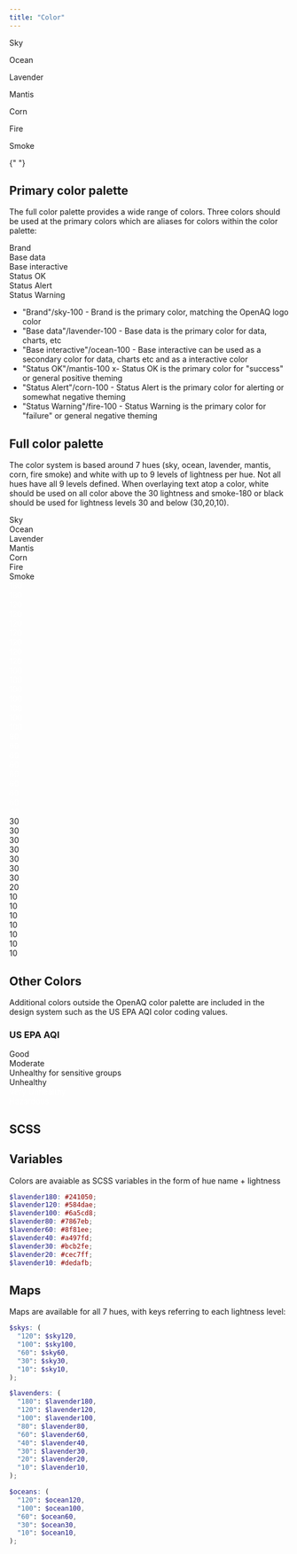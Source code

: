 ```yaml
---
title: "Color"
---
```


<script
  type="module"
  src="/Users/skage1/Desktop/FEDMedieinstitutet/LIA2-OpenAQ/openaq-design-system/docs/src/content/copyHexCode.ts"
  defer
></script>

<div class="test-wrapper">
  <div class="color-names-wrapper">
<p>Sky</p>
<p>Ocean</p>
<p>Lavender</p>
<p>Mantis</p>
<p>Corn</p>
<p>Fire</p>
<p>Smoke</p>

  </div>
  <div id="testWrapper" class="color-test-wrapper">
    {" "}
  </div>
</div>

<div class="overview-color-wrapper">

<h2 class="overview-color-heading">Primary color palette</h2>

<div>
<p>The full color palette provides a wide range of colors. Three colors should be used at the primary colors which are aliases for colors within the color palette: </p>
<div class="primary-colors-wrapper">
<div class="circle-lg bg-brand">
    <span class="text-white">Brand</span>
</div>
<div class="circle-lg bg-base-data">
    <span class="text-white">Base data</span>
</div>
<div class="circle-lg bg-base-interactive">
    <span class="text-white">Base interactive</span>
</div>
<div class="circle-lg bg-status-ok">
    <span class="text-white">Status OK</span>
</div>
<div class="circle-lg bg-status-alert">
    <span class="text-white">Status Alert</span>
</div>
<div class="circle-lg bg-status-warning">
    <span class="text-white">Status Warning</span>
</div>
</div>
<ul class="primary-colors-list">
    <li><span class="type-body-3">"Brand"/sky-100</span>  - Brand is the primary color, matching the OpenAQ logo color</li>
    <li><span class="type-body-3">"Base data"/lavender-100</span> - Base data is the primary color for data, charts, etc</li>
    <li><span class="type-body-3">"Base interactive"/ocean-100 </span>- Base interactive can be used as a secondary color for data, charts etc and as a interactive color</li>
    <li><span class="type-body-3">"Status OK"/mantis-100 </span>x- Status OK is the primary color for "success" or general positive theming</li>
    <li><span class="type-body-3">"Status Alert"/corn-100</span> - Status Alert is the primary color for alerting or somewhat negative theming</li>
    <li><span class="type-body-3">"Status Warning"/fire-100 </span>- Status Warning is the primary color for "failure" or general negative theming</li>
</ul>

</div>

<h2 class="overview-color-heading">Full color palette</h2>

The color system is based around 7 hues (sky, ocean,
lavender, mantis, corn, fire smoke) and white with up to
9 levels of lightness per hue. Not all hues have all 9
levels defined. When overlaying text atop a color, white
should be used on all color above the 30 lightness and
smoke-180 or black should be used for lightness levels
30 and below (30,20,10).

<div class="color-palette-wrapper" id="colorPaletteWrapper"
>
    <div>Sky</div>
    <div>Ocean</div>
    <div>Lavender</div>
    <div>Mantis</div>
    <div>Corn</div>
    <div>Fire</div>
    <div>Smoke</div>
    <div class="circle"></div>
    <div class="circle"></div>
    <div class="circle bg-lavender-180">
    <span style="color: white">180</span>
    </div>
    <div class="circle"></div>
    <div class="circle"></div>
    <div class="circle"></div>
    <div class="circle bg-smoke-180">
    <span style="color: white">180</span>
    </div>

<div class="circle bg-sky-120 color-circle" id="sky120" data-id="#1e64ab">
  <span style="color: white">120</span>
</div>
<div class="circle bg-ocean-120 color-circle" id="ocean120" data-id="#198cff">
  <span style="color: white">120</span>
</div>
<div class="circle bg-lavender-120">
  <span style="color: white">120</span>
</div>
<div class="circle bg-mantis-120">
  <span style="color: white">120</span>
</div>
<div class="circle bg-corn-120">
  <span style="color: white">120</span>
</div>
<div class="circle bg-fire-120">
  <span style="color: white">120</span>
</div>
<div class="circle bg-smoke-120">
  <span style="color: white">120</span>
</div>

<div class="circle bg-sky-100">
  <span style="color: white">100</span>
</div>
<div class="circle bg-ocean-100">
  <span style="color: white">100</span>
</div>
<div class="circle bg-lavender-100">
  <span style="color: white">100</span>
</div>
<div class="circle bg-mantis-100">
  <span style="color: white">100</span>
</div>
<div class="circle bg-corn-100">
  <span style="color: white">100</span>
</div>
<div class="circle bg-fire-100">
  <span style="color: white">100</span>
</div>
<div class="circle bg-smoke-100">
  <span style="color: white">100</span>
</div>

<div class="circle"></div>
<div class="circle"></div>
<div class="circle bg-lavender-80">
  <span style="color: white">80</span>
</div>
<div class="circle"></div>
<div class="circle"></div>
<div class="circle"></div>
<div class="circle"></div>

<div class="circle bg-sky-60">
  <span style="color: white">60</span>
</div>
<div class="circle bg-ocean-60">
  <span style="color: white">60</span>
</div>
<div class="circle bg-lavender-60">
  <span style="color: white">60</span>
</div>
<div class="circle bg-mantis-60">
  <span style="color: white">60</span>
</div>
<div class="circle bg-corn-60">
  <span style="color: white">60</span>
</div>
<div class="circle bg-fire-60">
  <span style="color: white">60</span>
</div>
<div class="circle bg-smoke-60">
  <span style="color: white">60</span>
</div>

<div class="circle"></div>
<div class="circle"></div>
<div class="circle bg-lavender-40">
  <span style="color: white">40</span>
</div>
<div class="circle"></div>
<div class="circle"></div>
<div class="circle"></div>
<div class="circle"></div>

<div class="circle bg-sky-30">
  <span>30</span>
</div>
<div class="circle bg-ocean-30">
  <span>30</span>
</div>
<div class="circle bg-lavender-30">
  <span>30</span>
</div>
<div class="circle bg-mantis-30">
  <span>30</span>
</div>
<div class="circle bg-corn-30">
  <span>30</span>
</div>
<div class="circle bg-fire-30">
  <span>30</span>
</div>
<div class="circle bg-smoke-30">
  <span>30</span>
</div>

<div class="circle"></div>
<div class="circle"></div>
<div class="circle bg-lavender-20">
  <span>20</span>
</div>
<div class="circle"></div>
<div class="circle"></div>
<div class="circle"></div>
<div class="circle"></div>

<div class="circle bg-sky-10">
<span>10</span>
</div>
<div class="circle bg-ocean-10">
<span>10</span>
</div>
<div class="circle bg-lavender-10">
<span>10</span>
</div>
<div class="circle bg-mantis-10">
<span>10</span>
</div>
<div class="circle bg-corn-10">
<span>10</span>
</div>
<div class="circle bg-fire-10">
<span>10</span>
</div>
<div class="circle bg-smoke-10">
<span>10</span>
</div>
</div>

<h2 class="overview-color-heading">Other Colors</h2>

Additional colors outside the OpenAQ color palette are included in the design system such as the US EPA AQI color coding values.

<h3 class="type-heading-3">US EPA AQI</h3>
<div class="us-epa-aqi-colors">
  <div class="circle bg-us-epa-good">
    <span>Good</span>
  </div>
  <div class="circle bg-us-epa-moderate">
    <span>Moderate</span>
  </div>
  <div class="circle bg-us-epa-sensitive-groups">
    <span>Unhealthy for sensitive groups</span>
  </div>
  <div class="circle bg-us-epa-unhealthy">
    <span>Unhealthy</span>
  </div>
  <div class="circle bg-us-epa-very-unhealthy">
    <span style="color: white">Very Unhealthy</span>
  </div>
  <div class="circle bg-us-epa-hazardous">
    <span style="color: white">Hazardous</span>
  </div>
</div>
<h2 class="overview-color-heading">SCSS</h2>

<h2 class="overview-color-heading">Variables</h2>

Colors are avaiable as SCSS variables in the form of hue name + lightness

```scss
$lavender180: #241050;
$lavender120: #584dae;
$lavender100: #6a5cd8;
$lavender80: #7867eb;
$lavender60: #8f81ee;
$lavender40: #a497fd;
$lavender30: #bcb2fe;
$lavender20: #cec7ff;
$lavender10: #dedafb;
```

<h2 class="overview-color-heading">Maps</h2>

Maps are available for all 7 hues, with keys referring to each lightness level:

```scss
$skys: (
  "120": $sky120,
  "100": $sky100,
  "60": $sky60,
  "30": $sky30,
  "10": $sky10,
);
```

```scss
$lavenders: (
  "180": $lavender180,
  "120": $lavender120,
  "100": $lavender100,
  "80": $lavender80,
  "60": $lavender60,
  "40": $lavender40,
  "30": $lavender30,
  "20": $lavender20,
  "10": $lavender10,
);
```

```scss
$oceans: (
  "120": $ocean120,
  "100": $ocean100,
  "60": $ocean60,
  "30": $ocean30,
  "10": $ocean10,
);
```

</div>
